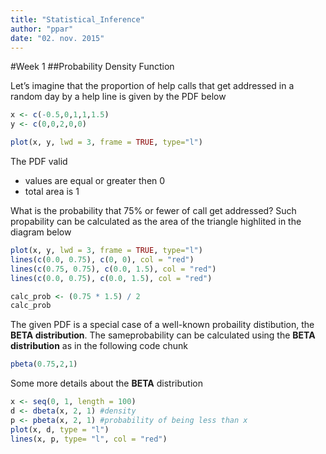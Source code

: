 ```yaml
---
title: "Statistical_Inference"
author: "ppar"
date: "02. nov. 2015"
---
```

#Week 1
##Probability Density Function

Let's imagine that the proportion of help calls that get addressed in a random day by a help line is given by the PDF below

```r
x <- c(-0.5,0,1,1,1.5)
y <- c(0,0,2,0,0)

plot(x, y, lwd = 3, frame = TRUE, type="l")
```

The PDF valid

* values are equal or greater then 0
* total area is 1

What is the probability that 75% or fewer of call get addressed?
Such propability can be calculated as the area of the triangle highlited in the diagram below
```r
plot(x, y, lwd = 3, frame = TRUE, type="l")
lines(c(0.0, 0.75), c(0, 0), col = "red")
lines(c(0.75, 0.75), c(0.0, 1.5), col = "red")
lines(c(0.0, 0.75), c(0.0, 1.5), col = "red")

calc_prob <- (0.75 * 1.5) / 2
calc_prob
```
 The given PDF is a special case of a well-known probaility distibution, the **BETA distribution**. The sameprobability can be calculated using the **BETA distribution** as in the following code chunk
```r
pbeta(0.75,2,1)
```

Some more details about the **BETA** distribution
```r
x <- seq(0, 1, length = 100)
d <- dbeta(x, 2, 1) #density
p <- pbeta(x, 2, 1) #probability of being less than x
plot(x, d, type = "l")
lines(x, p, type= "l", col = "red")
```
